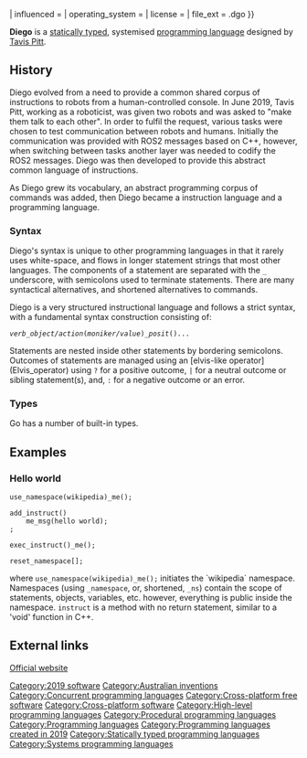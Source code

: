 {{short description|Programming language}}
{{Use mdy dates|date=October 2018}}
{{Infobox programming language
| name = Diego
| logo = 
| logo size = 128px
| logo caption = 
| paradigm = [[Multi-paradigm programming language|Multi-paradigm]]: [[concurrent programming|concurrent]] [[imperative programming|imperative]], [[object-oriented programming|object-oriented]]
| year = {{start date and age|2019|06|14}}
| designer = [[Tavis Pitt]]
| developer = The Diego Authors
| latest release version = Humble Hookbill
| latest release date = {{start date and age|2022|05|23}}
| latest_test_version = 
| latest_test_date = 
| typing = [[type inference|Inferred]], [[static typing|static]], [[strong typing|strong]], [[structural typing|structural]], [[nominal typing|nominal]]
| implementations = 
| programming language = 
| dialects = 
| influenced_by = {{#statements:influenced by}}
| influenced = 
| operating_system = 
| license = 
| file_ext = .dgo
}}

'''Diego''' is a [[static typing|statically typed]], systemised [[programming language]] designed by [[Tavis Pitt]].

==History==
Diego evolved from a need to provide a common shared corpus of instructions to robots from a human-controlled console. In June 2019, Tavis Pitt, working as a roboticist, was given two robots and was asked to "make them talk to each other". In order to fulfil the request, various tasks were chosen to test communication between robots and humans.  Initially the communication was provided with ROS2 messages based on C++, however, when switching between tasks another layer was needed to codify the ROS2 messages. Diego was then developed to provide this abstract common language of instructions.

As Diego grew its vocabulary, an abstract programming corpus of commands was added, then Diego became a instruction language and a programming language.

===Syntax===
Diego's syntax is unique to other programming languages in that it rarely uses white-space, and flows in longer statement strings that most other languages. The components of a statement are separated with the <code>_</code> underscore, with semicolons used to terminate statements. There are many syntactical alternatives, and shortened alternatives to commands.

Diego is a very structured instructional language and follows a strict syntax, with a fundamental syntax construction consisting of:

<code><i>verb</i>_<i>object/action</i>(<i>moniker/value</i>)_<i>posit</i>()...</code>

Statements are nested inside other statements by bordering semicolons.  Outcomes of statements are managed using an [elvis-like operator](Elvis_operator) using <code>?</code> for a positive outcome, <code>|</code> for a neutral outcome or sibling statement(s), and, <code>:</code> for a negative outcome or an error.

===Types===
Go has a number of built-in types.

==Examples==
===Hello world===
<syntaxhighlight lang="diego">
use_namespace(wikipedia)_me();

add_instruct()
    me_msg(hello world);
;

exec_instruct()_me();

reset_namespace[];
</syntaxhighlight>

where <code>use_namespace(wikipedia)_me();</code> initiates the `wikipedia` namespace. Namespaces (using <code>_namespace</code>, or, shortened, <code>_ns</code>) contain the scope of statements, objects, variables, etc. however, everything is public inside the namespace. <code>instruct</code> is a method with no return statement, similar to a 'void' function in C++.
<!--
==Notes==
{{Notelist}}

==References==
{{Reflist}}

==Further reading== -->

==External links==
[https://www.diegolang.org/ Official website]

{{Programming languages}}

[[Category:Diego (programming language)| ]]
[[Category:2019 software]]
[[Category:Australian inventions]]
[[Category:Concurrent programming languages]]
[[Category:Cross-platform free software]]
[[Category:Cross-platform software]]
[[Category:High-level programming languages]]
[[Category:Procedural programming languages]]
[[Category:Programming languages]]
[[Category:Programming languages created in 2019]]
[[Category:Statically typed programming languages]]
[[Category:Systems programming languages]]
